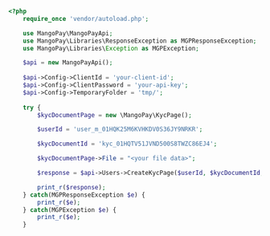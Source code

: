   
```php PHP  

<?php
    require_once 'vendor/autoload.php';

    use MangoPay\MangoPayApi;
    use MangoPay\Libraries\ResponseException as MGPResponseException;
    use MangoPay\Libraries\Exception as MGPException;

    $api = new MangoPayApi();
    
    $api->Config->ClientId = 'your-client-id';
    $api->Config->ClientPassword = 'your-api-key';
    $api->Config->TemporaryFolder = 'tmp/';
    
    try {
        $kycDocumentPage = new \MangoPay\KycPage();

        $userId = 'user_m_01HQK25M6KVHKDV0S36JY9NRKR';

        $kycDocumentId = 'kyc_01HQTV51JVND500S8TWZC86EJ4';

        $kycDocumentPage->File = "<your file data>";

        $response = $api->Users->CreateKycPage($userId, $kycDocumentId, $kycDocumentPage);    

        print_r($response);
    } catch(MGPResponseException $e) {
        print_r($e);
    } catch(MGPException $e) {
        print_r($e);
    }  
```
